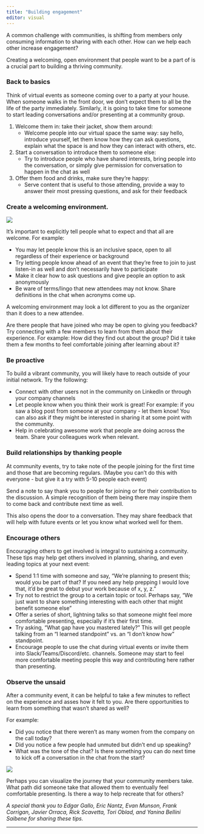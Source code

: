 ```yaml
---
title: "Building engagement"
editor: visual
---
```


A common challenge with communities, is shifting from members only consuming information to sharing with each other. How can we help each other increase engagement?

Creating a welcoming, open environment that people want to be a part of is a crucial part to building a thriving community.

### Back to basics

Think of virtual events as someone coming over to a party at your house. When someone walks in the front door, we don't expect them to all be the life of the party immediately. Similarly, it is going to take time for someone to start leading conversations and/or presenting at a community group.

1.  Welcome them in: take their jacket, show them around:
    -   Welcome people into our virtual space the same way: say hello, introduce yourself, let them know how they can ask questions, explain what the space is and how they can interact with others, etc.
2.  Start a conversation to introduce them to someone else:
    -   Try to introduce people who have shared interests, bring people into the conversation, or simply give permission for conversation to happen in the chat as well
3.  Offer them food and drinks, make sure they're happy:
    -   Serve content that is useful to those attending, provide a way to answer their most pressing questions, and ask for their feedback

### Create a welcoming environment.

::: column-margin
![](images/community.png)
:::

It's important to explicitly tell people what to expect and that all are welcome. For example:

-   You may let people know this is an inclusive space, open to all regardless of their experience or background
-   Try letting people know ahead of an event that they're free to join to just listen-in as well and don't necessarily have to participate
-   Make it clear how to ask questions and give people an option to ask anonymously
-   Be ware of terms/lingo that new attendees may not know. Share definitions in the chat when acronyms come up.

A welcoming environment may look a lot different to you as the organizer than it does to a new attendee.

Are there people that have joined who may be open to giving you feedback? Try connecting with a few members to learn from them about their experience. For example: How did they find out about the group? Did it take them a few months to feel comfortable joining after learning about it?

### Be proactive

To build a vibrant community, you will likely have to reach outside of your initial network. Try the following:

-   Connect with other users not in the community on LinkedIn or through your company channels\
-   Let people know when you think their work is great! For example: if you saw a blog post from someone at your company - let them know! You can also ask if they might be interested in sharing it at some point with the community.
-   Help in celebrating awesome work that people are doing across the team. Share your colleagues work when relevant.

### Build relationships by thanking people

At community events, try to take note of the people joining for the first time and those that are becoming regulars. (Maybe you can't do this with everyone - but give it a try with 5-10 people each event)

Send a note to say thank you to people for joining or for their contribution to the discussion. A simple recognition of them being there may inspire them to come back and contribute next time as well.

This also opens the door to a conversation. They may share feedback that will help with future events or let you know what worked well for them.

### Encourage others

Encouraging others to get involved is integral to sustaining a community. These tips may help get others involved in planning, sharing, and even leading topics at your next event:

-   Spend 1:1 time with someone and say, "We're planning to present this; would you be part of that? If you need any help prepping I would love that, it'd be great to debut your work because of x, y, z."\
-   Try not to restrict the group to a certain topic or tool. Perhaps say, "We just want to share something interesting with each other that might benefit someone else"\
-   Offer a series of short, lightning talks so that someone might feel more comfortable presenting, especially if it's their first time.
-   Try asking, "What gap have you mastered lately?" This will get people talking from an "I learned standpoint" vs. an "I don't know how" standpoint.
-   Encourage people to use the chat during virtual events or invite them into Slack/Teams/Discord/etc. channels. Someone may start to feel more comfortable meeting people this way and contributing here rather than presenting.

### Observe the unsaid

After a community event, it can be helpful to take a few minutes to reflect on the experience and asses how it felt to you. Are there opportunities to learn from something that wasn't shared as well?

For example:

-   Did you notice that there weren't as many women from the company on the call today?
-   Did you notice a few people had unmuted but didn't end up speaking?
-   What was the tone of the chat? Is there something you can do next time to kick off a conversation in the chat from the start?

![](images/unsaid.jpg)

Perhaps you can visualize the journey that your community members take. What path did someone take that allowed them to eventually feel comfortable presenting. Is there a way to help recreate that for others?

*A special thank you to Edgar Gallo, Eric Nantz, Evan Munson, Frank Corrigan, Javier Orraca, Rick Scavetta, Tori Oblad, and Yanina Bellini Saibene for sharing these tips.*

------------------------------------------------------------------------
